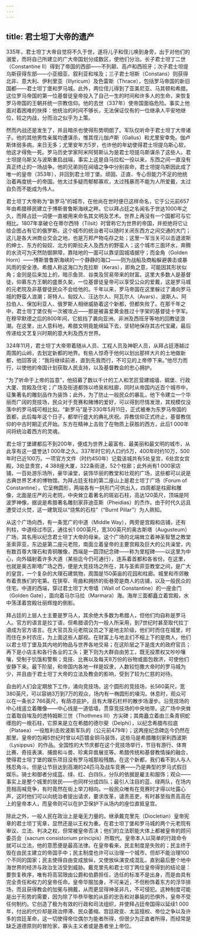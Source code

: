 ```yaml
---
---
---
```

title: 君士坦丁大帝的遗产
---




335年，君士坦丁大帝自觉将不久于世，遂将儿子和侄儿唤到身旁，出于对他们的溺爱，而将自己所建立的广大帝国划分成数区，使他们分治。长子君士坦丁二世（Constantine Ⅱ）得到了帝国的西部——不列颠、高卢和西班牙；次子君士坦提乌斯获得东部——小亚细亚、叙利亚和埃及；三子君士坦斯（Constans）则获得北非、意大利、伊利里亚（Illyricum）及色雷斯（Thrace），包括罗马帝国的新旧国都——君士坦丁堡和罗马城。此外，两位侄儿得到了亚美尼亚、马其顿和希腊。这位罗马帝国的第一位基督徒皇帝投入了自己一生的时间和许多人的生命，来恢复罗马帝国的王朝并统一宗教信仰。他的去世（337年）使帝国面临危险。事实上他面对着困难的抉择：他统治的时间不够长，无法保证仅有的一位继承人平安地继位，较之内战，分而治之似乎为上策。

然而内战还是发生了，并且暗杀也使得形势明朗了。军队仅听命于君士坦丁大帝诸子。他的其他男性亲属均遭谋杀，惟其侄儿伽卢斯（Gallus）和尤里安幸免。伽卢斯体弱多病，来日无多；尤里安年方5岁，也许他的年幼使得君士坦提乌斯心软，他这才得免一死。罗马历史学家阿米阿努斯认为是君士坦提乌斯谋杀了这些人。君士坦提乌斯又与波斯重启战端，事实上这是自马拉松一役以来，东西之间一直没有真正终止的一场战争。他的兄弟则在阋墙之争中分别丧命，君士坦提乌斯因此成了唯一的皇帝（353年），并回到君士坦丁堡。顽固、正直、专心但能力不足的他统治着再度统一的帝国。他太过多疑而郁郁寡欢，太过残暴而不能为人所爱戴，太过自负而不能成为伟人。

君士坦丁大帝称为“新罗马”的城市，在他尚在世时便已这样命名，它于公元前657年由希腊移民建立于博斯普鲁斯海峡之畔。它以拜占廷之名闻名于世达1000年之久，而拜占廷一词便一直被用来命名其文明及艺术。世界上再没有一个国都可与它相比。1807年拿破仑在蒂尔西特（Tilsit）时曾称它为世界的帝国，并拒绝将它让给企图占有它的俄罗斯。这个城市的统治者可以随时关闭东西方之间交通的大门；这儿是各大洲商业交会之地，也是万邦产物屯存之处；这里一军当关可以击退波斯的绅士、东方的匈奴、北方的斯拉夫人及西方的野蛮人；这个城市三面环水，奔腾的水流可为天然防御屏障，靠陆地的一面可以靠坚固城墙据守；而金角（Golden Horn）——博斯普鲁斯海峡的一个静静的海口——则为战船及商船躲避袭击或暴风雨的安全港。希腊人称这海口为克拉斯（Keras），即角之意，可能因其形状似角；金则是后来加上的，暗示鱼货、谷类及贸易带来的财富。这里大多数人是基督徒，仰慕东方王朝的盛景久矣，一位基督徒皇帝可以享受公众的爱戴，这是罗马城的元老院及非基督徒民众不会给他的。千年以来，罗马帝国在这里躲过了涌向罗马城的野蛮人浪潮；哥特人、匈奴人、汪达尔人、阿瓦尔人（Avars）、波斯人、阿拉伯人、保加利亚人、俄罗斯人相继威胁着这个新都，但都失败了。在那千年之中，君士坦丁堡仅有一次被攻占——那是被喜爱黄金胜过十字架的基督徒十字军。在穆罕默德之后的800年间，它抵挡了袭向亚洲、非洲及西班牙等地的回教徒浪潮。在这里，出人意料地，希腊文明竟能绵延下去，坚韧地保存其古代宝藏，最后传递给文艺复兴时期的意大利及西方世界。

324年11月，君士坦丁大帝带着随从人员、工程人员及神职人员，从拜占廷港越过周围的山岭，去划定新都的地界。有些人惊奇于他何以划出那样大片的土地做新都，他回答说：“我将继续前进，直到先我而行，不可见的上帝停下来。”他尽力而行，以使他的帝国计划获取人民支持，以及基督教会的忠心拥护。

“为了听命于上帝的旨意”，他招募了数以千计的工人和艺匠营建城墙、碉堡、行政大厦、宫殿及住宅；广场及街道都饰以喷泉和柱廊，同时从帝国内近百个城市中，征集著名的雕刻品作为装饰；此外，为了防止一般民众的暴乱，他下令建立一个华丽而广阔的竞技场，民众对于竞赛和赌博的爱好，可以得到尽情发泄，其规模仅没落中的罗马城可相比拟。“新罗马”是于330年5月11日，正式被奉为东罗马帝国的首都，此后每年这个日子，都举行盛大的典礼庆祝。异教信仰正式终止，基督教信仰的中古时期正式开始。东方在精神上击败了在物质上获胜的西方，此后1 000年间将统治着西方的灵魂。

君士坦丁堡建都后不到200年，便成为世界上最富有、最美丽和最文明的城市，从此享有这一盛誉达1 000年之久。337年时它的人口约5万，400年时约10万，500年时已近100万。一项官方文件（时约450年）记载该城共有5处皇宫，6处宫女宫殿，3处显贵宫，4 388座大厦，322条街道，52个柱廊；此外尚有1 000家店铺，一百处游乐场所，豪华澡堂，装饰华丽的教堂和壮观的广场，这些都可以说是古典世界艺术的博物馆。为拜占廷支柱的第二座山上是君士坦丁广场（Forum of Constantine），它呈椭圆形，两端各有一拱形门可供出入，四周都是柱廊和雕像，北面是庄严的元老院，中央耸立着著名的斑岩石柱，高达120英尺，顶端是阿波罗神像，据说是希腊著名雕刻家菲迪亚斯（Pheidias）的杰作。由于时代久远且遭受过火焚，这一建筑现以“烧焦的石柱”（“Burnt Pillar”）为人熟知。

从这个广场向西，有一条宽广的中道（Middle Way），两旁是宫殿和店铺，还有列柱，中道经过市区，通往长1 000英尺，宽300英尺的奥古斯塔（Augusteum）广场，其名用以纪念君士坦丁大帝的母亲。这个广场的北端耸立着神圣智慧之教堂圣索菲亚，东边是第二座元老院，南面立着皇帝的主要宫殿及巨大的公共澡堂，内有数百尊大理石和青铜雕像，西端是一圆顶纪念碑——称为里程碑——以这里为中心，向外辐射着许多大道（某些迄今仍可通行），连系着首都和各省份。在这里，也就是奥古斯塔广场之西，便是大竞技场之所在，其与圣索菲亚教堂之间，是广大的皇宫，一个复杂的大理石建筑物，周围是150英亩的花园和柱廊。城里和市郊散布着贵族们的宅第。在狭窄、弯曲和拥挤的街巷旁是商人的店铺，以及一般民众的住宅。中道的西端，穿过君士坦丁大帝墙（Wall of Constantine）的一座金门（Golden Gate），面向着马尔马拉（Marmara）海。海岸三面都矗立着宫殿，水中荡漾着宫殿壮丽辉煌的倒影。

拜占廷的上层人士主要是罗马人，其余绝大多数为希腊人，但他们均自称是罗马人。官方的语言是拉丁语，但希腊语仍为一般人所采用，到7世纪时甚至取代拉丁语成为官方语言。在大官员及元老院议员之下是地主阶级，他们时而住在城里，时而住在乡村农庄，为上面这些人鄙视。在财富上与地主们不相上下的是商人，他们以君士坦丁堡及其内地的物品与世界各地交易；在这阶层之下是庞大的政府官员；再下是小店主和各行各业的工头；更下则为大群自由劳工，既无投票权又吵吵嚷嚷，受制于饥饿和警察；竞技、比赛以及每天8万份的谷物或面包救济，可使他们安静下来。最下阶层，和帝国内各地一样是奴隶，人数较恺撒大帝时的罗马城为少，并且由于君士坦丁大帝的立法及教会的影响，受到了较为仁慈的对待。

自由的人们会定期放下工作，涌向竞技场。这个圆形的竞技场，长560英尺，宽380英尺，可以容纳3万到7万的观众，场内有一椭圆形的壕沟。休息时，观众可以在一条长2 766英尺，有荫凉庇护，且有大理石栏杆的散步场漫步。沿竞技场的中心线竖立着雕像——中心线是一道低墙，贯穿竞技场的中央地带。这广场中央耸立着取自埃及的透特姆斯三世（Thothmes Ⅲ）方尖碑；其南矗立着由三条青铜蛇缠抱的一根石柱，它原来是立在希腊的德尔斐（Delphi），以纪念希腊布拉底（Plataea）一役胜利击败波斯军队的（公元前479年）；这两座纪念碑迄今仍然在那里。皇帝的包厢5世纪时曾以4匹镀金铜马装饰，这些马是希腊雕刻家利西波斯（Lysippus）的作品。全国性的大节庆都在这个竞技场举行，节目有游行、体育比赛、奇技表演、捕兽和斗兽、珍禽异兽展览等。希腊传统和基督教情操的融合，使得君士坦丁堡的娱乐项目没有罗马城那般残酷，在这个新都，我们看不到人与人残忍角斗。但是让节目达到高潮的24匹马及战车竞赛——乃是典型的罗马式假日娱乐。骑士和御者分成蓝、绿、红、白四队，分队的依据是雇主和服饰；观众——事实上是整个城里的居民——也同样分成四队；最引人注目的蓝、绿两队，在场内竞相高喊竞争，有时竟然在街上举刀相向。一般民众唯有在竞赛时才得以吐露心声，这时他们可以向统治者提出请求，要求改革，谴责恶吏，有时甚至指责高高在上的皇帝本人，而皇帝则可以在护卫保护下从场内的座位直抵皇宫。

除此之外，一般人民在政治上是毫无力量的。继承戴克里先（Diocletian）皇帝宪章的君士坦丁宪章，显然还是以王权为重。在君士坦丁堡和罗马城的两个元老院有审议、立法、判决之权，但常被皇帝否决；他们的立法职能大体上都被皇帝的顾问委员会（sacrum consistorium principis）所取代。皇帝本人以简单的行政命令就可以立法，他的意愿便是最高法律。在皇帝看来，民主制度是失败的；民主终于毁在由民主建立的帝国手中；民主制度也许可以治理一个城市，但却不能治理100个不同的国家；民主使得自由变成放纵，又使放纵演变成混乱，直到最后整个地中海世界的经济与政治生活受到威胁。戴克里先和君士坦丁两位皇帝得到的结论是：要恢复秩序，唯有将高官限由公爵和伯爵担任，选任的标准不是出身，而是由具有完全责任和权力的皇帝任命。皇帝华服加身，不可亲近，不但粉饰着东方的浮华排场，而且获得教会的加冕与拥戴，从而更显得神圣非凡，不可侵犯。这种制度可能是出于形势的需要，因为除了毕恭毕敬的从臣的忠告和对暴毙的恐惧外，皇帝不受任何制约。它创造了极为有效的行政和司法组织，并使拜占廷帝国得以延续1 000年，付出的代价却是政治停滞、民众萎缩、宫廷政变、太监擅权、帝位之争以及许多的宫廷革命，这一切使得帝位偶尔为能者所得，但很少为正直者所得，而经常是缺乏道德原则的冒险家，寡头主义者或是愚者坐上帝位。